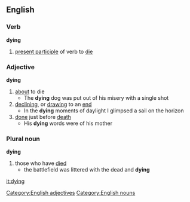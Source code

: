 ==English==
===Verb===
'''dying'''
#[[present participle]] of verb to [[die]]
===Adjective===
'''dying'''
#[[about]] to die
#* The '''dying''' dog was put out of his misery with a single shot
#[[declining]], or [[drawing]] to an [[end]]
#* In the '''dying''' moments of daylight I glimpsed a sail on the horizon
#[[done]] just before [[death]]
#* His '''dying''' words were of his mother
===Plural noun===
'''dying'''
#those who have [[died]]
#* the battlefield was littered with the dead and '''dying'''
[[Category:English adjectives]]
[[Category:English nouns]]

[[it:dying]]